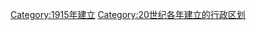 {{Cat topic in year| topic=建立的行政區劃|year=1915}}

[[Category:1915年建立|Category:1915年建立]]
[[Category:20世纪各年建立的行政区划|Category:20世纪各年建立的行政区划]]